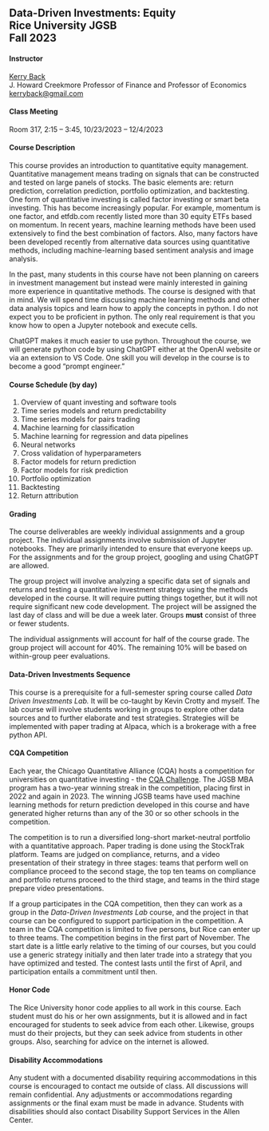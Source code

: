 ## Data-Driven Investments: Equity<br>Rice University JGSB<br>Fall 2023


#### Instructor

[Kerry Back](http://kerryback.com)
<br>
J. Howard Creekmore Professor of Finance and Professor of Economics<br>
<a href="mailto:kerryback@gmail.com">kerryback@gmail.com</a>

#### Class Meeting

Room 317, 2:15 -- 3:45, 10/23/2023 -- 12/4/2023

#### Course Description   

This course provides an introduction to quantitative equity management.  Quantitative management means trading on signals that can be constructed and tested on large panels of stocks.  The basic elements are: return prediction, correlation prediction, portfolio optimization, and backtesting.  One form of quantitative investing is called factor investing or smart beta investing.  This has become increasingly popular.  For example, momentum is one factor, and etfdb.com recently listed more than 30 equity ETFs based on momentum.  In recent years, machine learning methods have been used extensively to find the best combination of factors.  Also, many factors have been developed recently from alternative data sources using quantitative methods, including machine-learning based sentiment analysis and image analysis.

In the past, many students in this course have not been planning on careers in investment management but instead were mainly interested in gaining more experience in quantitative methods.  The course is designed with that in mind.  We will spend time discussing machine learning methods and other data analysis topics and learn how to apply the concepts in python.  I do not expect you to be proficient in python.  The only real requirement is that you know how to open a Jupyter notebook and execute cells.

ChatGPT makes it much easier to use python. Throughout the course, we will generate python code by using ChatGPT either at the OpenAI website or via an extension to VS Code.  One skill you will develop in the course is to become a good "prompt engineer."



#### Course Schedule (by day)

1. Overview of quant investing and software tools
2. Time series models and return predictability
3. Time series models for pairs trading
4. Machine learning for classification
5. Machine learning for regression and data pipelines
6. Neural networks
7. Cross validation of hyperparameters
8. Factor models for return prediction
9. Factor models for risk prediction
10. Portfolio optimization
11. Backtesting
12. Return attribution



#### Grading

The course deliverables are weekly individual assignments and a group project.  The individual assignments involve submission of Jupyter notebooks.  They are primarily intended to ensure that everyone keeps up.  For the assignments and for the group project, googling and using ChatGPT are allowed.

The group project will involve analyzing a specific data set of signals and returns and testing a quantitative investment strategy using the methods developed in the course.  It will require putting things together, but it will not require significant new code development.  The project will be assigned the last day of class and will be due a week later.  Groups **must** consist of three or fewer students.

The individual assignments will account for half of the course grade.  The group project will account for 40%.  The remaining 10% will be based on within-group peer evaluations.

#### Data-Driven Investments Sequence

This course is a prerequisite for a full-semester spring course called *Data Driven Investments Lab.*  It will be co-taught by Kevin Crotty and myself.  The lab course will involve students working in groups to explore other data sources and to further elaborate and test strategies.  Strategies will be implemented with paper trading at Alpaca, which is a brokerage with a free python API.  

#### CQA Competition

Each year, the Chicago Quantitative Alliance (CQA) hosts a competition for universities on quantitative investing - the [CQA Challenge](https://www.cqa.org/investment_challenge).  The JGSB MBA program has a two-year winning streak in the competition, placing first in 2022 and again in 2023.  The winning JGSB teams have used machine learning methods for return prediction developed in this course and have generated higher returns than any of the 30 or so other schools in the competition.

The competition is to run a diversified long-short market-neutral portfolio with a quantitative approach.  Paper trading is done using the StockTrak platform.  Teams are judged on compliance, returns, and a video presentation of their strategy in three stages: teams that perform well on compliance proceed to the second stage, the top ten teams on compliance and portfolio returns proceed to the third stage, and teams in the third stage prepare video presentations.  

If a group participates in the CQA competition, then they can work as a group in the *Data-Driven Investments Lab* course, and the project in that course can be configured to support participation in the competition.  A team in the CQA competition is limited to five persons, but Rice can enter up to three teams.  The competition begins in the first part of November.  The start date is a little early relative to the timing of our courses, but you could use a generic strategy initially and then later trade into a strategy that you have optimized and tested.  The contest lasts until the first of April, and participation entails a commitment until then.  


#### Honor Code

The Rice University honor code applies to all work in this course.  Each student must do his or her own assignments, but it is allowed and in fact encouraged for students to seek advice from each other.  Likewise, groups must do their projects, but they can seek advice from students in other groups.  Also, searching for advice on the internet is allowed.


#### Disability Accommodations

Any student with a documented disability requiring accommodations in this course is encouraged to
contact me outside of class. All discussions will remain confidential. Any adjustments or accommodations
regarding assignments or the final exam must be made in advance. Students with disabilities
should also contact Disability Support Services in the Allen Center.



